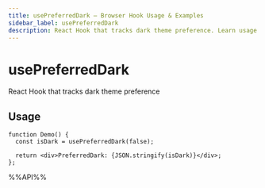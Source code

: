 ```yaml
---
title: usePreferredDark – Browser Hook Usage & Examples
sidebar_label: usePreferredDark
description: React Hook that tracks dark theme preference. Learn usage patterns, best practices, and code examples for React developers.
---
```

# usePreferredDark

React Hook that tracks dark theme preference


## Usage

```tsx live
function Demo() {
  const isDark = usePreferredDark(false);

  return <div>PreferredDark: {JSON.stringify(isDark)}</div>;
};

```

%%API%%
